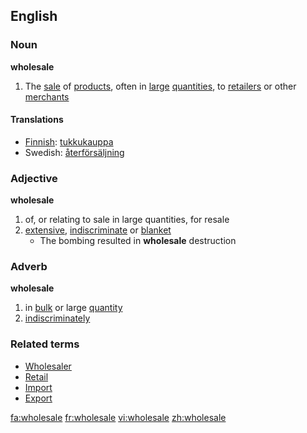 ==English==
===Noun===
'''wholesale'''
#The [[sale]] of [[product]]s, often in [[large]] [[quantities]], to [[retailer]]s or other [[merchant]]s
==== Translations ====
*[[Finnish]]: [[tukkukauppa]]
*Swedish: [[återförsäljning]]

===Adjective===
'''wholesale'''
#of, or relating to sale in large quantities, for resale
#[[extensive]], [[indiscriminate]] or [[blanket]]
#* The bombing resulted in '''wholesale''' destruction
===Adverb===
'''wholesale'''
#in [[bulk]] or large [[quantity]]
#[[indiscriminately]]

===Related terms===
*[[Wholesaler]]
*[[Retail]]
*[[Import]]
*[[Export]]

[[fa:wholesale]]
[[fr:wholesale]]
[[vi:wholesale]]
[[zh:wholesale]]